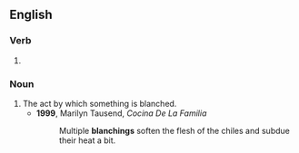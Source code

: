 ==English==

===Verb===
{{head|en|verb form}}

# {{present participle of|blanch|lang=en|nocat=1}}

===Noun===
{{en-noun}}

# The act by which something is blanched.
#* '''1999''', Marilyn Tausend, ''Cocina De La Familia''
#*: Multiple '''blanchings''' soften the flesh of the chiles and subdue their heat a bit.